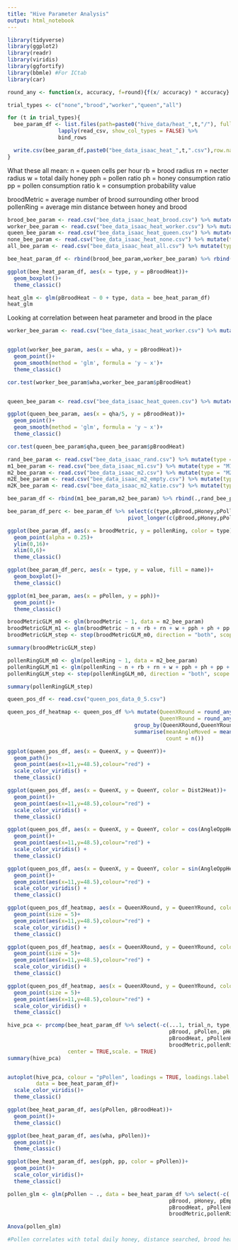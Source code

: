 ```yaml
---
title: "Hive Parameter Analysis"
output: html_notebook
---
```


```r
library(tidyverse)
library(ggplot2)
library(readr)
library(viridis)
library(ggfortify)
library(bbmle) #For ICtab
library(car)

round_any <- function(x, accuracy, f=round){f(x/ accuracy) * accuracy}

```

```r
trial_types <- c("none","brood","worker","queen","all")

for (t in trial_types){
  bee_param_df <- list.files(path=paste0("hive_data/heat_",t,"/"), full.names = TRUE) %>%
                lapply(read_csv, show_col_types = FALSE) %>%
                bind_rows

  write.csv(bee_param_df,paste0("bee_data_isaac_heat_",t,".csv"),row.names = FALSE)
}

```

What these all mean:
n = queen cells per hour
rb = brood radius
rn = necter radius
w = total daily honey
pph = pollen ratio
ph = honey consumption ratio
pp = pollen consumption ratio
k = consumption probability value

broodMetric = average number of brood surrounding other brood
pollenRing = average min distance between honey and brood

```r
brood_bee_param <- read.csv("bee_data_isaac_heat_brood.csv") %>% mutate(type = "Brood") %>% mutate(wha = 0, qha = 0)
worker_bee_param <- read.csv("bee_data_isaac_heat_worker.csv") %>% mutate(type = "Worker") %>% mutate(bhd = 0, qha = 0)
queen_bee_param <- read.csv("bee_data_isaac_heat_queen.csv") %>% mutate(type = "Queen") %>% mutate(bhd = 0, wha = 0)
none_bee_param <- read.csv("bee_data_isaac_heat_none.csv") %>% mutate(type = "None") %>% mutate(bhd = 0,wha = 0, qha = 0)
all_bee_param <- read.csv("bee_data_isaac_heat_all.csv") %>% mutate(type = "All")

bee_heat_param_df <- rbind(brood_bee_param,worker_bee_param) %>% rbind(.,queen_bee_param) %>% rbind(.,none_bee_param) %>% rbind(.,all_bee_param)
```


```r
ggplot(bee_heat_param_df, aes(x = type, y = pBroodHeat))+
  geom_boxplot()+
  theme_classic()

heat_glm <- glm(pBroodHeat ~ 0 + type, data = bee_heat_param_df)
heat_glm
```
Looking at correlation between heat parameter and brood in the place

```r
worker_bee_param <- read.csv("bee_data_isaac_heat_worker.csv") %>% mutate(type = "Worker")


ggplot(worker_bee_param, aes(x = wha, y = pBroodHeat))+
  geom_point()+
  geom_smooth(method = 'glm', formula = 'y ~ x')+
  theme_classic()

cor.test(worker_bee_param$wha,worker_bee_param$pBroodHeat)


queen_bee_param <- read.csv("bee_data_isaac_heat_queen.csv") %>% mutate(type = "Queen")

ggplot(queen_bee_param, aes(x = qha/5, y = pBroodHeat))+
  geom_point()+
  geom_smooth(method = 'glm', formula = 'y ~ x')+
  theme_classic()

cor.test(queen_bee_param$qha,queen_bee_param$pBroodHeat)


```





```r
rand_bee_param <- read.csv("bee_data_isaac_rand.csv") %>% mutate(type = "Rand")
m1_bee_param <- read.csv("bee_data_isaac_m1.csv") %>% mutate(type = "M1") %>% select(-trial_n)
m2_bee_param <- read.csv("bee_data_isaac_m2.csv") %>% mutate(type = "M2") %>% select(-trial_n)
m2E_bee_param <- read.csv("bee_data_isaac_m2_empty.csv") %>% mutate(type = "M2E") %>% select(-trial_n)
m2K_bee_param <- read.csv("bee_data_isaac_m2_katie.csv") %>% mutate(type = "M2K") %>% select(-trial_n)

bee_param_df <- rbind(m1_bee_param,m2_bee_param) %>% rbind(.,rand_bee_param) %>% rbind(.,m2E_bee_param) %>% rbind(.,m2K_bee_param)
```


```r
bee_param_df_perc <- bee_param_df %>% select(c(type,pBrood,pHoney,pPollen,pEmpty)) %>%
                                      pivot_longer(c(pBrood,pHoney,pPollen,pEmpty))
```


```r

ggplot(bee_param_df, aes(x = broodMetric, y = pollenRing, color = type))+
  geom_point(alpha = 0.25)+
  ylim(0,16)+
  xlim(0,6)+
  theme_classic()

ggplot(bee_param_df_perc, aes(x = type, y = value, fill = name))+
  geom_boxplot()+
  theme_classic()

ggplot(m1_bee_param, aes(x = pPollen, y = pph))+
  geom_point()+
  theme_classic()

```

```r
broodMetricGLM_m0 <- glm(broodMetric ~ 1, data = m2_bee_param)
broodMetricGLM_m1 <- glm(broodMetric ~ n + rb + rn + w + pph + ph + pp + k, data = m2_bee_param)
broodMetricGLM_step <- step(broodMetricGLM_m0, direction = "both", scope = formula(broodMetricGLM_m1), trace = 0)

summary(broodMetricGLM_step)
```

```r
pollenRingGLM_m0 <- glm(pollenRing ~ 1, data = m2_bee_param)
pollenRingGLM_m1 <- glm(pollenRing ~ n + rb + rn + w + pph + ph + pp + k, data = m2_bee_param)
pollenRingGLM_step <- step(pollenRingGLM_m0, direction = "both", scope = formula(pollenRingGLM_m1), trace = 0)

summary(pollenRingGLM_step)
```

```r
queen_pos_df <- read.csv("queen_pos_data_0_5.csv")

queen_pos_df_heatmap <- queen_pos_df %>% mutate(QueenXRound = round_any(QueenX,5),
                                                QueenYRound = round_any(QueenY,5)) %>%
                                        group_by(QueenXRound,QueenYRound) %>%
                                        summarise(meanAngleMoved = mean(AngleMoved),
                                                  count = n())

```


```r
ggplot(queen_pos_df, aes(x = QueenX, y = QueenY))+
  geom_path()+
  geom_point(aes(x=11,y=48.5),colour="red") +
  scale_color_viridis() +
  theme_classic()

ggplot(queen_pos_df, aes(x = QueenX, y = QueenY, color = Dist2Heat))+
  geom_point()+
  geom_point(aes(x=11,y=48.5),colour="red") +
  scale_color_viridis() +
  theme_classic()

ggplot(queen_pos_df, aes(x = QueenX, y = QueenY, color = cos(AngleOppHeat)))+
  geom_point()+
  geom_point(aes(x=11,y=48.5),colour="red") +
  scale_color_viridis() +
  theme_classic()

ggplot(queen_pos_df, aes(x = QueenX, y = QueenY, color = sin(AngleOppHeat)))+
  geom_point()+
  geom_point(aes(x=11,y=48.5),colour="red") +
  scale_color_viridis() +
  theme_classic()

ggplot(queen_pos_df_heatmap, aes(x = QueenXRound, y = QueenYRound, color = cos(meanAngleMoved)))+
  geom_point(size = 5)+
  geom_point(aes(x=11,y=48.5),colour="red") +
  scale_color_viridis() +
  theme_classic()

ggplot(queen_pos_df_heatmap, aes(x = QueenXRound, y = QueenYRound, color = sin(meanAngleMoved)))+
  geom_point(size = 5)+
  geom_point(aes(x=11,y=48.5),colour="red") +
  scale_color_viridis() +
  theme_classic()

ggplot(queen_pos_df_heatmap, aes(x = QueenXRound, y = QueenYRound, color = count))+
  geom_point(size = 5)+
  geom_point(aes(x=11,y=48.5),colour="red") +
  scale_color_viridis() +
  theme_classic()
```


```r

hive_pca <- prcomp(bee_heat_param_df %>% select(-c(...1, trial_n, type, days, n,
                                                   pBrood, pPollen, pHoney, pEmpty,
                                                   pBroodHeat, pPollenHeat, pHoneyHeat, pEmptyHeat,
                                                   broodMetric,pollenRing)),
                   center = TRUE,scale. = TRUE)
summary(hive_pca)


autoplot(hive_pca, colour = "pPollen", loadings = TRUE, loadings.label = TRUE,
         data = bee_heat_param_df)+
  scale_color_viridis()+
  theme_classic()

ggplot(bee_heat_param_df, aes(pPollen, pBroodHeat))+
  geom_point()+
  theme_classic()

ggplot(bee_heat_param_df, aes(wha, pPollen))+
  geom_point()+
  theme_classic()

ggplot(bee_heat_param_df, aes(pph, pp, color = pPollen))+
  geom_point()+
  scale_color_viridis()+
  theme_classic()
```

```r

pollen_glm <- glm(pPollen ~ ., data = bee_heat_param_df %>% select(-c(...1, trial_n, type, days, n,
                                                   pBrood, pHoney, pEmpty,
                                                   pBroodHeat, pPollenHeat, pHoneyHeat, pEmptyHeat,
                                                   broodMetric,pollenRing)))

Anova(pollen_glm)

#Pollen correlates with total daily honey, distance searched, brood heat death, worker heat avoidence, queen heat avoidence


```

